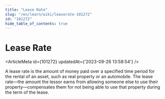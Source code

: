 ```yaml
---
title: "Lease Rate"
slug: "/en/learn/wiki/leaserate-101272"
id: "101272"
hide_table_of_contents: true
---
```



# Lease Rate

<ArticleMeta id={101272} updatedAt={'2023-09-26 13:58:54'} />
<div className='border-solid border-b border-t-0 my-4 border-[var(--ifm-color-gray-300)]' />

A lease rate is the amount of money paid over a specified time period for the rental of an asset, such as real property or an automobile. The lease rate—the amount the lessor earns from allowing someone else to use their property—compensates them for not being able to use that property during the term of the lease.
